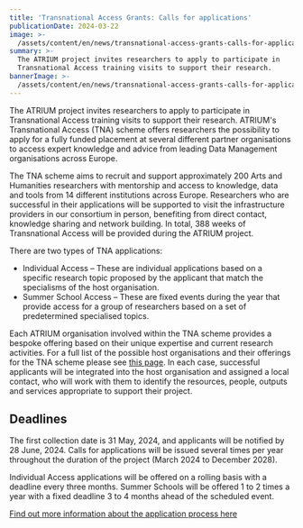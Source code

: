 ```yaml
---
title: 'Transnational Access Grants: Calls for applications'
publicationDate: 2024-03-22
image: >-
  /assets/content/en/news/transnational-access-grants-calls-for-applications/image.jpg
summary: >-
  The ATRIUM project invites researchers to apply to participate in
  Transnational Access training visits to support their research.
bannerImage: >-
  /assets/content/en/news/transnational-access-grants-calls-for-applications/bannerImage.jpg
---
```

The ATRIUM project invites researchers to apply to participate in Transnational Access training visits to support their research. ATRIUM's Transnational Access (TNA) scheme offers researchers the possibility to apply for a fully funded placement at several different partner organisations to access expert knowledge and advice from leading Data Management organisations across Europe.

The TNA scheme aims to recruit and support approximately 200 Arts and Humanities researchers with mentorship and access to knowledge, data and tools from 14 different institutions across Europe. Researchers who are successful in their applications will be supported to visit the infrastructure providers in our consortium in person, benefiting from direct contact, knowledge sharing and network building. In total, 388 weeks of Transnational Access will be provided during the ATRIUM project.

There are two types of TNA applications:

* Individual Access – These are individual applications based on a specific research topic proposed by the applicant that match the specialisms of the host organisation.
* Summer School Access – These are fixed events during the year that provide access for a group of researchers based on a set of predetermined specialised topics.

Each ATRIUM organisation involved within the TNA scheme provides a bespoke offering based on their unique expertise and current research activities. For a full list of the possible host organisations and their offerings for the TNA scheme please see [this page](/travel-grants/). In each case, successful applicants will be integrated into the host organisation and assigned a local contact, who will work with them to identify the resources, people, outputs and services appropriate to support their project.

## Deadlines

The first collection date is 31 May, 2024, and applicants will be notified by 28 June, 2024. Calls for applications will be issued several times per year throughout the duration of the project (March 2024 to December 2028).

Individual Access applications will be offered on a rolling basis with a deadline every three months. Summer Schools will be offered 1 to 2 times a year with a fixed deadline 3 to 4 months ahead of the scheduled event.

[Find out more information about the application process here](/tna-application-process/)
